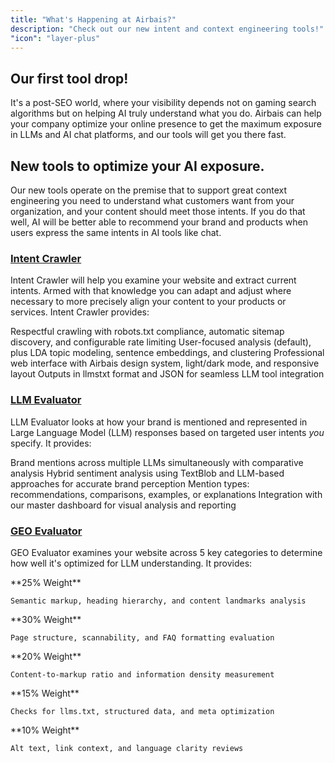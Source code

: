 ```yaml
---
title: "What's Happening at Airbais?"
description: "Check out our new intent and context engineering tools!"
"icon": "layer-plus"
---
```


## Our first tool drop!

It's a post-SEO world, where your visibility depends not on gaming search algorithms but on helping AI truly understand what you do. Airbais can help your company optimize your online presence to get the maximum exposure in LLMs and AI chat platforms, and our tools will get you there fast.

## New tools to optimize your AI exposure.

Our new tools operate on the premise that to support great context engineering you need to understand what customers want from your organization, and your content should meet those intents. If you do that well, AI will be better able to recommend your brand and products when users express the same intents in AI tools like chat.

### <a href="../intent-tools/intentcrawler">Intent Crawler</a>

Intent Crawler will help you examine your website and extract current intents. Armed with that knowledge you can adapt and adjust where necessary to more precisely align your content to your products or services. Intent Crawler provides:

<CardGroup cols={2}>
  <Card title="Intelligent Web Crawling" icon: 'user-magnifying-glass' color='#44ADFF'>
    Respectful crawling with robots.txt compliance, automatic sitemap discovery, and configurable rate limiting
  </Card>
  <Card title="Advanced Intent Discovery" icon: 'user-magnifying-glass' color='#44ADFF'>
    User-focused analysis (default), plus LDA topic modeling, sentence embeddings, and clustering
  </Card>
  <Card title="Modern Dashboard" icon: 'user-magnifying-glass' color='#44ADFF'>
    Professional web interface with Airbais design system, light/dark mode, and responsive layout
  </Card>
  <Card title="Structured Exports" icon: 'user-magnifying-glass' color='#44ADFF'>
    Outputs in llmstxt format and JSON for seamless LLM tool integration
  </Card>
</CardGroup>

### <a href="../intent-tools/llmevaluator">LLM Evaluator</a>

LLM Evaluator looks at how your brand is mentioned and represented in Large Language Model (LLM) responses based on targeted user intents _you_ specify. It provides:

<CardGroup cols={2}>
  <Card title="Multi-LLM Evaluation">
    Brand mentions across multiple LLMs simultaneously with comparative
    analysis
  </Card>
  <Card title="Sentiment Analysis">
    Hybrid sentiment analysis using TextBlob and LLM-based approaches for
    accurate brand perception
  </Card>
  <Card title="Context Detection">
    Mention types: recommendations, comparisons, examples, or
    explanations
  </Card>
  <Card title="Dashboard Integration">
    Integration with our master dashboard for visual analysis and
    reporting
  </Card>
</CardGroup>

### <a href="../intent-tools/geoevaluator">GEO Evaluator</a>

GEO Evaluator examines your website across 5 key categories to determine how well it's optimized for LLM understanding. It provides:

<CardGroup cols={2}>
  <Card title="Structural HTML">
    **25% Weight**
    
    Semantic markup, heading hierarchy, and content landmarks analysis
  </Card>
  <Card title="Content Organization">
    **30% Weight**
    
    Page structure, scannability, and FAQ formatting evaluation
  </Card>
  <Card title="Token Efficiency">
    **20% Weight**
    
    Content-to-markup ratio and information density measurement
  </Card>
  <Card title="LLM Technical">
    **15% Weight**
    
    Checks for llms.txt, structured data, and meta optimization
  </Card>
  <Card title="Accessibility">
    **10% Weight**
    
    Alt text, link context, and language clarity reviews
  </Card>
</CardGroup>